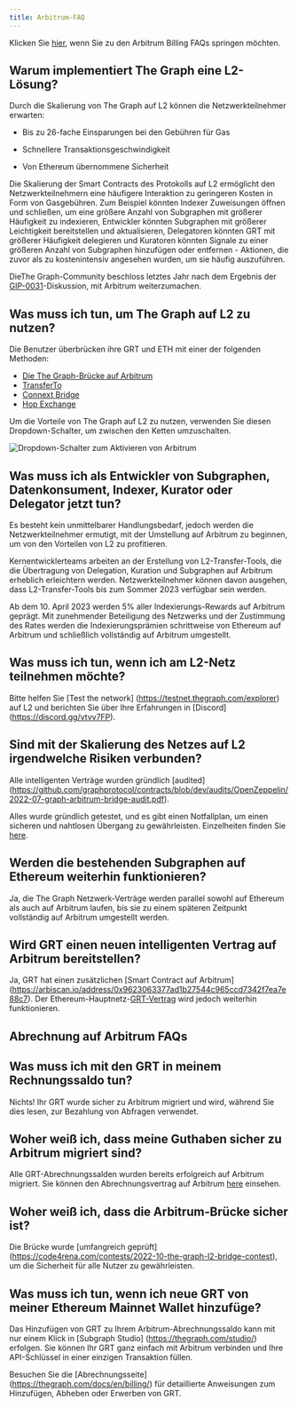 ```yaml
---
title: Arbitrum-FAQ
---
```


Klicken Sie [hier](#billing-on-arbitrum-faqs), wenn Sie zu den Arbitrum Billing FAQs springen möchten.

## Warum implementiert The Graph eine L2-Lösung?

Durch die Skalierung von The Graph auf L2 können die Netzwerkteilnehmer erwarten:

-   Bis zu 26-fache Einsparungen bei den Gebühren für Gas

-   Schnellere Transaktionsgeschwindigkeit

-   Von Ethereum übernommene Sicherheit

Die Skalierung der Smart Contracts des Protokolls auf L2 ermöglicht den Netzwerkteilnehmern eine häufigere Interaktion zu geringeren Kosten in Form von Gasgebühren. Zum Beispiel könnten Indexer Zuweisungen öffnen und schließen, um eine größere Anzahl von Subgraphen mit größerer Häufigkeit zu indexieren, Entwickler könnten Subgraphen mit größerer Leichtigkeit bereitstellen und aktualisieren, Delegatoren könnten GRT mit größerer Häufigkeit delegieren und Kuratoren könnten Signale zu einer größeren Anzahl von Subgraphen hinzufügen oder entfernen - Aktionen, die zuvor als zu kostenintensiv angesehen wurden, um sie häufig auszuführen.

DieThe Graph-Community beschloss letztes Jahr nach dem Ergebnis der [GIP-0031](https://forum.thegraph.com/t/gip-0031-arbitrum-grt-bridge/3305)-Diskussion, mit Arbitrum weiterzumachen.

## Was muss ich tun, um The Graph auf L2 zu nutzen?

Die Benutzer überbrücken ihre GRT und ETH mit einer der folgenden Methoden:

-   [Die The Graph-Brücke auf Arbitrum](https://bridge.arbitrum.io/?l2ChainId=42161)
-   [TransferTo](https://transferto.xyz/swap)
-   [Connext Bridge](https://bridge.connext.network/)
-   [Hop Exchange](https://app.hop.exchange/#/send?token=ETH)

Um die Vorteile von The Graph auf L2 zu nutzen, verwenden Sie diesen Dropdown-Schalter, um zwischen den Ketten umzuschalten.

![Dropdown-Schalter zum Aktivieren von Arbitrum](/img/arbitrum-screenshot-toggle.png)

## Was muss ich als Entwickler von Subgraphen, Datenkonsument, Indexer, Kurator oder Delegator jetzt tun?

Es besteht kein unmittelbarer Handlungsbedarf, jedoch werden die Netzwerkteilnehmer ermutigt, mit der Umstellung auf Arbitrum zu beginnen, um von den Vorteilen von L2 zu profitieren.

Kernentwicklerteams arbeiten an der Erstellung von L2-Transfer-Tools, die die Übertragung von Delegation, Kuration und Subgraphen auf Arbitrum erheblich erleichtern werden. Netzwerkteilnehmer können davon ausgehen, dass L2-Transfer-Tools bis zum Sommer 2023 verfügbar sein werden.

Ab dem 10. April 2023 werden 5% aller Indexierungs-Rewards auf Arbitrum geprägt. Mit zunehmender Beteiligung des Netzwerks und der Zustimmung des Rates werden die Indexierungsprämien schrittweise von Ethereum auf Arbitrum und schließlich vollständig auf Arbitrum umgestellt.

## Was muss ich tun, wenn ich am L2-Netz teilnehmen möchte?

Bitte helfen Sie [Test the network] \(https://testnet.thegraph.com/explorer) auf L2 und berichten Sie über Ihre Erfahrungen in [Discord] \(https://discord.gg/vtvv7FP).

## Sind mit der Skalierung des Netzes auf L2 irgendwelche Risiken verbunden?

Alle intelligenten Verträge wurden gründlich [audited] \(https://github.com/graphprotocol/contracts/blob/dev/audits/OpenZeppelin/2022-07-graph-arbitrum-bridge-audit.pdf).

Alles wurde gründlich getestet, und es gibt einen Notfallplan, um einen sicheren und nahtlosen Übergang zu gewährleisten. Einzelheiten finden Sie [here](https://forum.thegraph.com/t/gip-0037-the-graph-arbitrum-deployment-with-linear-rewards-minted-in-l2/3551#risks-and-security-considerations-20).

## Werden die bestehenden Subgraphen auf Ethereum weiterhin funktionieren?

Ja, die The Graph Netzwerk-Verträge werden parallel sowohl auf Ethereum als auch auf Arbitrum laufen, bis sie zu einem späteren Zeitpunkt vollständig auf Arbitrum umgestellt werden.

## Wird GRT einen neuen intelligenten Vertrag auf Arbitrum bereitstellen?

Ja, GRT hat einen zusätzlichen [Smart Contract auf Arbitrum] \(https://arbiscan.io/address/0x9623063377ad1b27544c965ccd7342f7ea7e88c7). Der Ethereum-Hauptnetz-[GRT-Vertrag](https://etherscan.io/token/0xc944e90c64b2c07662a292be6244bdf05cda44a7) wird jedoch weiterhin funktionieren.

## Abrechnung auf Arbitrum FAQs

## Was muss ich mit den GRT in meinem Rechnungssaldo tun?

Nichts! Ihr GRT wurde sicher zu Arbitrum migriert und wird, während Sie dies lesen, zur Bezahlung von Abfragen verwendet.

## Woher weiß ich, dass meine Guthaben sicher zu Arbitrum migriert sind?

Alle GRT-Abrechnungssalden wurden bereits erfolgreich auf Arbitrum migriert. Sie können den Abrechnungsvertrag auf Arbitrum [here](https://arbiscan.io/address/0x1B07D3344188908Fb6DEcEac381f3eE63C48477a) einsehen.

## Woher weiß ich, dass die Arbitrum-Brücke sicher ist?

Die Brücke wurde [umfangreich geprüft] \(https://code4rena.com/contests/2022-10-the-graph-l2-bridge-contest), um die Sicherheit für alle Nutzer zu gewährleisten.

## Was muss ich tun, wenn ich neue GRT von meiner Ethereum Mainnet Wallet hinzufüge?

Das Hinzufügen von GRT zu Ihrem Arbitrum-Abrechnungssaldo kann mit nur einem Klick in [Subgraph Studio] \(https://thegraph.com/studio/) erfolgen. Sie können Ihr GRT ganz einfach mit Arbitrum verbinden und Ihre API-Schlüssel in einer einzigen Transaktion füllen.

Besuchen Sie die [Abrechnungsseite] \(https://thegraph.com/docs/en/billing/) für detaillierte Anweisungen zum Hinzufügen, Abheben oder Erwerben von GRT.
